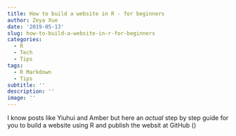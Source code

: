 ```yaml
---
title: How to build a website in R - for beginners
author: Zeya Xue
date: '2019-05-13'
slug: how-to-build-a-website-in-r-for-beginners
categories:
  - R
  - Tech
  - Tips
tags:
  - R Markdown
  - Tips
subtitle: ''
description: ''
image: ''
---
```


I know posts like Yiuhui and Amber but here an *actual* step by step guide for you to build a website using R and publish the websit at GitHub ()